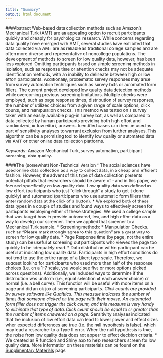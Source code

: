 ```yaml
---
title: "Summary"
output: html_document
---
```


###Abstract
Web-based data collection methods such as Amazon's Mechanical Turk (AMT) are an appealing option to recruit participants quickly and cheaply for psychological research. While concerns regarding data quality have emerged with AMT, several studies have exhibited that data collected via AMT are as reliable as traditional college samples and are often more diverse and representative of noncollege populations. The development of methods to screen for low quality data, however, has been less explored. Omitting participants based on simple screening methods in isolation, such as response time or attention checks may not be adequate identification methods, with an inability to delineate between high or low effort participants. Additionally, problematic survey responses may arise from survey automation techniques such as survey bots or automated form fillers. The current project developed low quality data detection methods while overcoming previous screening limitations. Multiple checks were employed, such as page response times, distribution of survey responses, the number of utilized choices from a given range of scale options, click counts, and manipulation checks. This method was tested on a survey taken with an easily available plug-in survey bot, as well as compared to data collected by human participants providing both high effort and randomized, or low effort, answers. Identified cases can then be used as part of sensitivity analyses to warrant exclusion from further analyses. This algorithm can be a promising tool to identify low quality or automated data via AMT or other online data collection platforms.

*Keywords*: Amazon Mechanical Turk, survey automation, participant screening, data quality.

####The (somewhat) Non-Technical Version
* The social sciences have used online data collection as a way to collect data, in a cheap and efficient fashion. However, the advent of this type of data collection presents potential pitfalls that researchers should be aware of - and in this paper, we focused specifically on low quality data. Low quality data was defined as low effort (participants who just "click through" a study to get it done quickly) and automated (participants who use automatic form fillers that enter random data at the click of a button).
* We explored both of these data types in a couple of studies and found ways to effectively screen for particpants employing either of these strategies. We used a college sample that was taught how to provide automated, low, and high effort data as a way to develop our screener. Then we applied that screener to a Mechanical Turk sample. 
* Screening methods:
    * Manipulation Checks, such as "Please mark strongly agree to this question" are a great way to screen for low quality data.
    * Page Response time (by page, not the entire study) can be useful at screening out participants who viewed the page too quickly to be adequately read.
    * Data distribution within participant can be useful at indicating low quality data. Participants in high effort conditions do not tend to use the entire range of a Likert type scale. Therefore, we suggest looking for participants who used more than half of the response choices (i.e. on a 1-7 scale, you would see five or more options picked across questions). Additionally, we included ways to determine if the distribution was uniform (i.e., equal selection of each answer choice) or normal (i.e. a bell curve). This function will be useful with more items on a page and did an ok job at screening participants.
    *Click counts are provided by survey software like Qualtrics. This measure indicates the number of times that someone clicked on the page with their mouse. An automated form filler does not trigger the click count, and this measure is very handy to eliminate that type of data. Click count should be equal to or greater than the number of items answered on a page. 
* Sensitivity analyses indicated that the inclusion of low effort data can lead to lower power and effect sizes when expected differences are true (i.e. the null hypothesis is false), which may lead a researcher to a Type II error. When the null hypothesis is true, the noise from low quality data does not appear to effect decision criteria. 
* We created an R function and Shiny app to help researchers screen for low quality data. More information on these materials can be found on the [Supplimentary Materials](Supp.html) page. 

